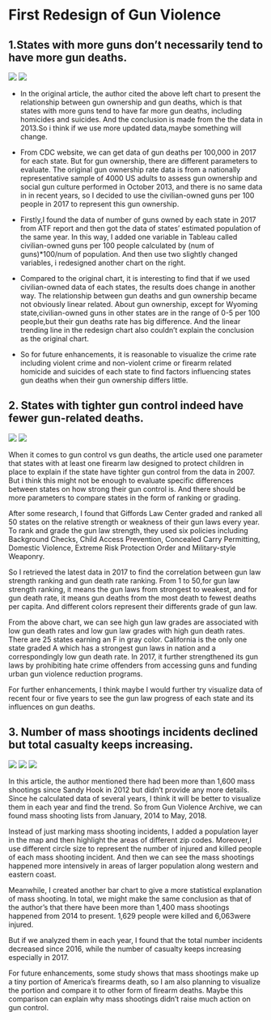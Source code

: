 # First Redesign of Gun Violence

## 1.States with more guns don’t necessarily tend to have more gun deaths.

![](https://github.com/lpyuan/AddPics/blob/master/GunDeath.png)
![](https://github.com/lpyuan/AddPics/blob/master/GunOwnership_Deaths.png)

+ In the original article, the author cited the above left chart to present the relationship between gun ownership and gun deaths, which is that states with more guns tend to have far more gun deaths, including homicides and suicides. And the conclusion is made from the the data in 2013.So i think if we use more updated data,maybe something will change. 

+ From CDC website, we can get data of gun deaths per 100,000 in 2017 for each state. But for gun ownership, there are different parameters to evaluate. The original gun ownership rate data is from a nationally representative sample of 4000 US adults to assess gun ownership and social gun culture performed in October 2013, and there is no same data in in recent years, so I decided to use the civilian-owned guns per 100 people in 2017 to represent this gun ownership.

+ Firstly,I found the data of number of guns owned by each state in 2017 from ATF report and then got the data of states’ estimated population of the same year. In this way, I added one variable in Tableau called civilian-owned guns per 100 people calculated by (num of guns)*100/num of population. And then use two slightly changed variables, i redesigned another chart on the right. 

+ Compared to the original chart, it is interesting to find that if we used civilian-owned data of each states, the results does change in another way. The relationship between gun deaths and gun ownership became not obviously linear related. About gun ownership, except for Wyoming state,civilian-owned guns in  other states are in the range of 0-5 per 100 people,but their gun deaths rate has big difference. And the linear trending line in the redesign chart also couldn’t explain the conclusion as the original chart.

+ So for future enhancements, it is reasonable to visualize the crime rate including violent crime and non-violent crime or firearm related homicide and suicides of each state to find factors influencing states gun deaths when their gun ownership differs little.

## 2. States with tighter gun control indeed have fewer gun-related deaths.
![](https://github.com/lpyuan/AddPics/blob/master/picture%202.png)
![](https://github.com/lpyuan/AddPics/blob/master/Dashboard%207.png)

When it comes to gun control vs gun deaths, the article used one parameter that states with at least one firearm law designed to protect children in place to explain if the state have tighter gun control from the data in 2007.  But i think this might not be enough to evaluate specific differences between states on how strong their gun control is. And there should be more parameters to compare states in the form of ranking or grading.

After some research, I found that Giffords Law Center graded and ranked all 50 states on the relative strength or weakness of their gun laws every year. To rank and grade the gun law strength, they used six policies including Background Checks, Child Access Prevention, Concealed Carry Permitting, Domestic Violence, Extreme Risk Protection Order and Military-style Weaponry. 

So I retrieved the latest data in 2017 to find the correlation between gun law strength ranking and gun death rate ranking. From 1 to 50,for gun law strength ranking, it means the gun laws from strongest to weakest, and for gun death rate, it means gun deaths from the most death to fewest deaths per capita. And different colors represent their differents grade of gun law. 

From the above chart, we can see high gun law grades are associated with low gun death rates and low gun law grades with high gun death rates. There are 25 states earning an F in gray color. California is the only one state graded A which has a strongest gun laws in nation and a correspondingly low gun death rate. In 2017, it further strengthened its gun laws by prohibiting hate crime offenders from accessing guns and funding urban gun violence reduction programs.

For further enhancements, I think maybe I would further try visualize data of recent four or five years to see the gun law progress of each state and its influences on gun deaths.

## 3. Number of mass shootings incidents declined but total casualty keeps increasing.

![](https://github.com/lpyuan/AddPics/blob/master/Picture1.png)
![](https://github.com/lpyuan/AddPics/blob/master/Mass%20Shootings.png)
![](https://github.com/lpyuan/AddPics/blob/master/Dashboard%204.png)

In this article, the author mentioned there had been more than 1,600 mass shootings since Sandy Hook in 2012 but didn’t provide any more details. Since he calculated data of several years, I think it will be better to visualize them in each year and find the trend. So from Gun Violence Archive, we can found mass shooting lists from January, 2014 to May, 2018. 

Instead of just marking mass shooting incidents, I added a population layer in the map and then highlight the areas of different zip codes. Moreover,I use different circle size to represent the number of injured and killed people of each mass shooting incident.  And then we can see the mass shootings happened more intensively in areas of larger population along western and eastern coast.

Meanwhile, I created another bar chart to give a more statistical explanation of mass shooting. In total, we might make the same conclusion as that of the author’s that there have been more than 1,400 mass shootings happened from 2014 to present. 1,629 people were killed and 6,063were injured. 

But if we analyzed them in each year, I found that the total number incidents decreased since 2016, while the number of casualty keeps increasing especially in 2017. 

For future enhancements, some study shows that mass shootings make up a tiny portion of America’s firearms death, so I am also planning to visualize the portion and compare it to other form of firearm deaths. Maybe this comparison can explain why mass shootings didn’t raise much action on gun control.
